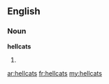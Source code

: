 ==English==

===Noun===
'''hellcats'''

# {{plural of|[[hellcat]]}}

[[ar:hellcats]]
[[fr:hellcats]]
[[my:hellcats]]